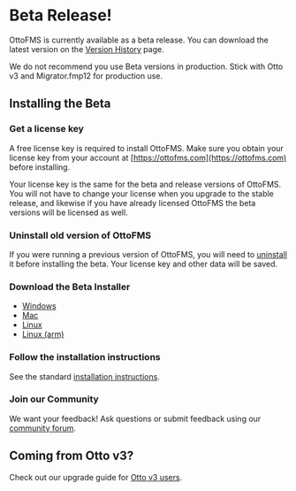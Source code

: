
# Beta Release!

OttoFMS is currently available as a beta release. You can download the latest version on the [Version History](/ottofms-changelog) page.

<Callout type="warning">
  We do not recommend you use Beta versions in production. Stick with Otto v3
  and Migrator.fmp12 for production use.
</Callout>

## Installing the Beta

<Steps>

### Get a license key

A free license key is required to install OttoFMS. Make sure you obtain your license key from your account at [https://ottofms.com](https://ottofms.com) before installing.

Your license key is the same for the beta and release versions of OttoFMS. You will not have to change your license when you upgrade to the stable release, and likewise if you have already licensed OttoFMS the beta versions will be licensed as well.

### Uninstall old version of OttoFMS

If you were running a previous version of OttoFMS, you will need to [uninstall](/managing-ottofms#uninstalling) it before installing the beta. Your license key and other data will be saved.

### Download the Beta Installer

- [Windows](https://console.ottomatic.cloud/downloads/ottofms/beta/win)
- [Mac](https://console.ottomatic.cloud/downloads/ottofms/beta/mac)
- [Linux](https://console.ottomatic.cloud/downloads/ottofms/beta/amd)
- [Linux (arm)](https://console.ottomatic.cloud/downloads/ottofms/beta/arm)

### Follow the installation instructions

See the standard [installation instructions](/getting-started/install).

### Join our Community

We want your feedback! Ask questions or submit feedback using our [community forum](https://community.proofgeist.com).

</Steps>

## Coming from Otto v3?

Check out our upgrade guide for [Otto v3 users](/changes-from-3).
